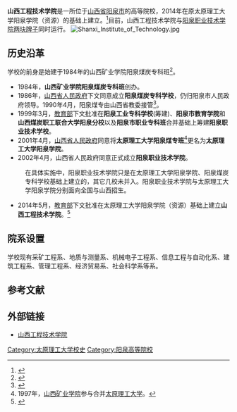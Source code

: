 {{Distinguish|山西工程职业技术学院}}

{{Infobox University
| name = 山西工程技术学院
| EnglishName = Shanxi Institute of Technology
| image = 
| Motto = 
| established = 1984年
| type = 公办
| president = [[韩保清|韩保清]]
| faculty = 专任教师328人<ref name=About>{{cite web|url=http://www.tyutyqc.edu.cn/index.php?p=summary&id=7|title=学院概况|work=太原理工大学阳泉学院网站|accessdate=2014-01-27|deadurl=yes|archiveurl=https://web.archive.org/web/20140213211459/http://www.tyutyqc.edu.cn/index.php?p=summary&id=7|archivedate=2014-02-13}}</ref>
| staff = 教职工502人
| students = 5619人（含本科生）
| address = 山西省阳泉市开发区学院路1号
| website = http://www.tyutyqc.edu.cn
}}

'''山西工程技术学院'''是一所位于[[山西省|山西省]][[阳泉市|阳泉市]]的高等院校，2014年在原太原理工大学阳泉学院（资源）的基础上建立。<ref>{{cite news|author=霍雪飞|title=太原理工大学阳泉学院“升本” 更名为山西工程技术学院|url=http://www.sx.xinhuanet.com/newscenter/2014-06/10/c_1111068057.htm|accessdate=2014-07-05|newspaper=山西晚报|date=2014-06-10|deadurl=yes|archiveurl=https://web.archive.org/web/20140628181431/http://www.sx.xinhuanet.com/newscenter/2014-06/10/c_1111068057.htm|archivedate=2014-06-28}}</ref>目前，山西工程技术学院与[[阳泉职业技术学院|阳泉职业技术学院]][[一个机构多块牌子|两块牌子]]同时运行。
[[File:Shanxi_Institute_of_Technology.jpg|thumb]]

== 历史沿革 ==
学校的前身是始建于1984年的山西矿业学院阳泉煤炭专科班<ref>{{cite isbn|7503526505}}</ref>。

*1984年，'''山西矿业学院阳泉煤炭专科班'''创办。
*1986年，[[山西省人民政府|山西省人民政府]]下文同意成立'''阳泉煤炭专科学校'''，仍归阳泉市人民政府领导。1990年4月，阳泉煤专由山西省教委接管<ref name="Files">{{cite book|author=山西省教育厅|title=山西高等学校发展纪实|year=2005|publisher=山西教育印刷厂}}</ref>。
*1999年3月，[[中华人民共和国教育部|教育部]]下文批准在'''阳泉工业专科学校'''(筹建)、'''阳泉市教育学院'''和'''山西煤炭职工联合大学阳泉分校'''以及'''阳泉市职业专科班'''合并基础上筹建'''阳泉职业技术学校'''。
*2001年4月，[[山西省人民政府|山西省人民政府]]同意将'''太原理工大学阳泉煤专班'''<ref>1997年，[[山西矿业学院|山西矿业学院]]参与合并[[太原理工大学|太原理工大学]]。</ref>更名为'''太原理工大学阳泉学院'''。
*2002年4月，山西省人民政府同意正式成立'''阳泉职业技术学院'''。
:在具体实施中，阳泉职业技术学院只是在太原理工大学阳泉学院、阳泉煤炭专科学校基础上建立的，其它几校未并入。阳泉职业技术学院与太原理工大学阳泉学院分别面向全国与山西招生。
*2014年5月，[[中华人民共和国教育部|教育部]]下文批准在太原理工大学阳泉学院（资源）基础上建立'''山西工程技术学院'''。<ref>{{cite web|title=教育部关于同意建立山西工程技术学院的函|url=http://www.moe.gov.cn/publicfiles/business/htmlfiles/moe/s181/201406/170138.html|publisher=中华人民共和国教育部|accessdate=2014-07-05|archive-date=2014-07-14|archive-url=https://web.archive.org/web/20140714113826/http://www.moe.gov.cn/publicfiles/business/htmlfiles/moe/s181/201406/170138.html|dead-url=no}}</ref>

== 院系设置 ==
学校现有采矿工程系、地质与测量系、机械电子工程系、信息工程与自动化系、建筑工程系、管理工程系、经济贸易系、社会科学系等系。

==参考文献==
<div class="references-small">
<references />
</div>

==外部链接==
*[https://archive.is/20121216042753/http://www.tyutyqc.edu.cn/ 山西工程技术学院]

{{山西高等院校}}
[[Category:太原理工大学校史|Category:太原理工大学校史]]
[[Category:阳泉高等院校|Category:阳泉高等院校]]